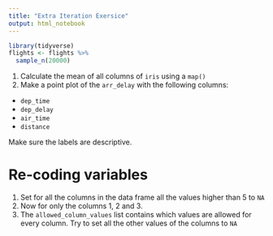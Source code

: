 ```yaml
---
title: "Extra Iteration Exersice"
output: html_notebook
---
```


```r
library(tidyverse)
flights <- flights %>%
  sample_n(20000)
```

1. Calculate the mean of all columns of `iris` using a `map()`
2. Make a point plot of the `arr_delay` with the following columns:
  - `dep_time`
  - `dep_delay`
  - `air_time`
  - `distance`
  
Make sure the labels are descriptive. 

# Re-coding variables

1. Set for all the columns in the data frame all the values higher than 5 to `NA`
2. Now for only the columns 1, 2 and 3.
3. The `allowed_column_values` list contains which values are allowed for every column. Try to set all the other values of the columns to `NA`

